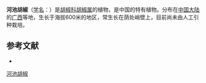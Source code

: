 {{Speciesbox
| name = 河池胡椒
| status = 
| status_system = 
| image =
| genus = Piper
| species = hochiense
| authority = Tseng
}}

'''河池胡椒'''（[[学名|学名]]：{{lang|la|''Piper hochiense''}}）是[[胡椒科|胡椒科]][[胡椒属|胡椒属]]的植物，是中国的特有植物。分布在[[中国大陆|中国大陆]]的[[广西|广西]]等地，生长于海拔600米的地区，常生长在荫处峭壁上，目前尚未由人工引种栽培。

== 参考文献 ==
<div class="references-small">
* {{cite web| url =http://www.bioinfo.cn/db05/KmzwSpecies.php?action=view&id=16950| title =河池胡椒| work =《中国高等植物数据库全库》| publisher =中国科学院微生物研究所| author =昆明植物研究所| accessdate =2009-02-25| deadurl =yes| archiveurl =https://web.archive.org/web/20160305060447/http://www.bioinfo.cn/db05/KmzwSpecies.php?action=view&id=16950| archivedate =2016-03-05}}
</div>
{{Taxonbar|from=Q11142143}}

[[Category:胡椒属|河池胡椒]]


{{植物小作品}}